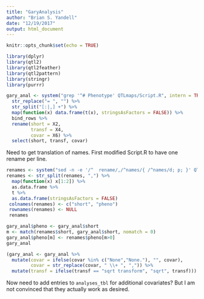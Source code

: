 ```yaml
---
title: "GaryAnalysis"
author: "Brian S. Yandell"
date: "12/19/2017"
output: html_document
---
```


```r
knitr::opts_chunk$set(echo = TRUE)
```

```r
library(dplyr)
library(qtl2)
library(qtl2feather)
library(qtl2pattern)
library(stringr)
library(purrr)
```

```r
gary_anal <- system("grep '^# Phenotype' QTLmaps/Script.R", intern = TRUE) %>%
  str_replace("= ", "") %>%
  str_split("[:|,] +") %>%
  map(function(x) data.frame(t(x), stringsAsFactors = FALSE)) %>%
  bind_rows %>%
  rename(short = X2,
         transf = X4,
         covar = X6) %>%
  select(short, transf, covar)
```

Need to get translation of names. First modified Script.R to have one rename per line.


```r
renames <- system("sed -n -e '/^  rename/,/^names/{ /^names/d; p; }' QTLmaps/Script.R | sed 's/rename.//' | sed s/,$// | sed 's/ = /,/' | sed 's/ *//'", intern = TRUE)
renames <- str_split(renames, ",") %>%
  map(function(x) x[1:2]) %>%
  as.data.frame %>%
  t %>%
  as.data.frame(stringsAsFactors = FALSE)
 colnames(renames) <- c("short", "pheno")
 rownames(renames) <- NULL
 renames
```

```r
gary_anal$pheno <- gary_anal$short
m <- match(renames$short, gary_anal$short, nomatch = 0)
gary_anal$pheno[m] <- renames$pheno[m>0]
gary_anal
```

```r
(gary_anal <- gary_anal %>%
  mutate(covar = ifelse(covar %in% c("None","None."), "", covar),
         covar = str_replace(covar, " \\+ ", ",")) %>%
  mutate(transf = ifelse(transf == "sqrt transform", "sqrt", transf)))
```

Now need to add entries to `analyses_tbl` for additional covariates?
But I am not convinced that they actually work as desired.
